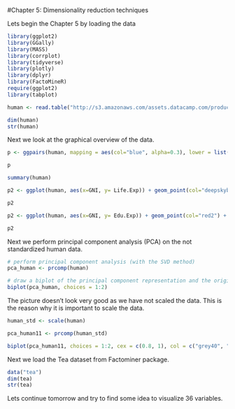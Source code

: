 #Chapter 5: Dimensionality reduction techniques

Lets begin the Chapter 5 by loading the data
```r
library(ggplot2)
library(GGally)
library(MASS)
library(corrplot)
library(tidyverse)
library(plotly)
library(dplyr)
library(FactoMineR)
require(ggplot2)
library(tabplot)

```



```r
human <- read.table("http://s3.amazonaws.com/assets.datacamp.com/production/course_2218/datasets/human2.txt", header = T, sep=",")

dim(human)
str(human)

```


Next we look at the graphical overview of the data.


```r
p <- ggpairs(human, mapping = aes(col="blue", alpha=0.3), lower = list(combo = wrap("facethist", bins = 20)))

p
```

```r
summary(human)
```


```r
p2 <- ggplot(human, aes(x=GNI, y= Life.Exp)) + geom_point(col="deepskyblue1") + geom_smooth()

p2
```

```r
p2 <- ggplot(human, aes(x=GNI, y= Edu.Exp)) + geom_point(col="red2") + geom_smooth()

p2
```

Next we perform principal component analysis (PCA) on the not standardized human data. 


```r
# perform principal component analysis (with the SVD method)
pca_human <- prcomp(human)

# draw a biplot of the principal component representation and the original variables
biplot(pca_human, choices = 1:2)

```

The picture doesn't look very good as we have not scaled the data. This is the reason why it is important to scale the data.


```r
human_std <- scale(human)

pca_human11 <- prcomp(human_std)

biplot(pca_human11, choices = 1:2, cex = c(0.8, 1), col = c("grey40", "deeppink2"))


```


Next we load the Tea dataset from Factominer package.
```r

data("tea")
dim(tea)
str(tea)

```


Lets continue tomorrow and try to find some idea to visualize 36 variables.
```r



```



